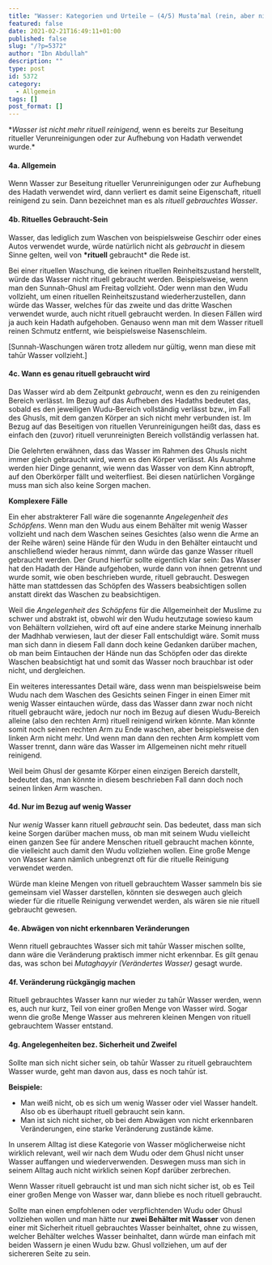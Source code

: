 ```yaml
---
title: "Wasser: Kategorien und Urteile – (4/5) Musta’mal (rein, aber nicht reinigend)"
featured: false
date: 2021-02-21T16:49:11+01:00
published: false
slug: "/?p=5372"
author: "Ibn Abdullah"
description: ""
type: post
id: 5372
category:
  - Allgemein
tags: []
post_format: []
---
```


\**Wasser *ist nicht mehr rituell reinigend*,* wenn es bereits zur Beseitung ritueller Verunreinigungen oder zur Aufhebung von Hadath verwendet wurde.\*

#### 4a. Allgemein

Wenn Wasser zur Beseitung ritueller Verunreinigungen oder zur Aufhebung des Hadath verwendet wird, dann verliert es damit seine Eigenschaft, rituell reinigend zu sein. Dann bezeichnet man es als _rituell gebrauchtes Wasser_.

#### 4b. Rituelles Gebraucht-Sein

Wasser, das lediglich zum Waschen von beispielsweise Geschirr oder eines Autos verwendet wurde, würde natürlich nicht als _gebraucht_ in diesem Sinne gelten, weil von **\*rituell** gebraucht\* die Rede ist.

Bei einer rituellen Waschung, die keinen rituellen Reinheitszustand herstellt, würde das Wasser nicht rituell gebraucht werden. Beispielsweise, wenn man den Sunnah-Ghusl am Freitag vollzieht. Oder wenn man den Wudu vollzieht, um einen rituellen Reinheitszustand wiederherzustellen, dann würde das Wasser, welches für das zweite und das dritte Waschen verwendet wurde, auch nicht rituell gebraucht werden. In diesen Fällen wird ja auch kein Hadath aufgehoben. Genauso wenn man mit dem Wasser rituell reinen Schmutz entfernt, wie beispielsweise Nasenschleim.

\[Sunnah-Waschungen wären trotz alledem nur gültig, wenn man diese mit tahūr Wasser vollzieht.\]

#### 4c. Wann es genau rituell gebraucht wird

Das Wasser wird ab dem Zeitpunkt _gebraucht_, wenn es den zu reinigenden Bereich verlässt. Im Bezug auf das Aufheben des Hadaths bedeutet das, sobald es den jeweiligen Wudu-Bereich vollständig verlässt bzw., im Fall des Ghusls, mit dem ganzen Körper an sich nicht mehr verbunden ist. Im Bezug auf das Beseitigen von rituellen Verunreinigungen heißt das, dass es einfach den (zuvor) rituell verunreinigten Bereich vollständig verlassen hat.

Die Gelehrten erwähnen, dass das Wasser im Rahmen des Ghusls nicht immer gleich gebraucht wird, wenn es den Körper verlässt. Als Ausnahme werden hier Dinge genannt, wie wenn das Wasser von dem Kinn abtropft, auf den Oberkörper fällt und weiterfliest. Bei diesen natürlichen Vorgänge muss man sich also keine Sorgen machen.

**Komplexere Fälle**

Ein eher abstrakterer Fall wäre die sogenannte _Angelegenheit des Schöpfens_. Wenn man den Wudu aus einem Behälter mit wenig Wasser vollzieht und nach dem Waschen seines Gesichtes (also wenn die Arme an der Reihe wären) seine Hände für den Wudu in den Behälter eintaucht und anschließend wieder heraus nimmt, dann würde das ganze Wasser rituell gebraucht werden. Der Grund hierfür sollte eigentlich klar sein: Das Wasser hat den Hadath der Hände aufgehoben, wurde dann von ihnen getrennt und wurde somit, wie oben beschrieben wurde, rituell gebraucht. Deswegen hätte man stattdessen das Schöpfen des Wassers beabsichtigen sollen anstatt direkt das Waschen zu beabsichtigen.

Weil die _Angelegenheit des Schöpfens_ für die Allgemeinheit der Muslime zu schwer und abstrakt ist, obwohl wir den Wudu heutzutage sowieso kaum von Behältern vollziehen, wird oft auf eine andere starke Meinung innerhalb der Madhhab verwiesen, laut der dieser Fall entschuldigt wäre. Somit muss man sich dann in diesem Fall dann doch keine Gedanken darüber machen, ob man beim Eintauchen der Hände nun das Schöpfen oder das direkte Waschen beabsichtigt hat und somit das Wasser noch brauchbar ist oder nicht, und dergleichen.

Ein weiteres interessantes Detail wäre, dass wenn man beispielsweise beim Wudu nach dem Waschen des Gesichts seinen Finger in einen Eimer mit wenig Wasser eintauchen würde, dass das Wasser dann zwar noch nicht rituell gebraucht wäre, jedoch nur noch im Bezug auf diesen Wudu-Bereich alleine (also den rechten Arm) rituell reinigend wirken könnte. Man könnte somit noch seinen rechten Arm zu Ende waschen, aber beispielsweise den linken Arm nicht mehr. Und wenn man dann den rechten Arm komplett vom Wasser trennt, dann wäre das Wasser im Allgemeinen nicht mehr rituell reinigend.

Weil beim Ghusl der gesamte Körper einen einzigen Bereich darstellt, bedeutet das, man könnte in diesem beschrieben Fall dann doch noch seinen linken Arm waschen.

#### 4d. Nur im Bezug auf wenig Wasser

Nur _wenig_ Wasser kann rituell _gebraucht_ sein. Das bedeutet, dass man sich keine Sorgen darüber machen muss, ob man mit seinem Wudu vielleicht einen ganzen See für andere Menschen rituell gebraucht machen könnte, die vielleicht auch damit den Wudu vollziehen wollen. Eine große Menge von Wasser kann nämlich unbegrenzt oft für die rituelle Reinigung verwendet werden.

Würde man kleine Mengen von rituell gebrauchtem Wasser sammeln bis sie gemeinsam viel Wasser darstellen, könnten sie deswegen auch gleich wieder für die rituelle Reinigung verwendet werden, als wären sie nie rituell gebraucht gewesen.

#### 4e. Abwägen von nicht erkennbaren Veränderungen

Wenn rituell gebrauchtes Wasser sich mit tahūr Wasser mischen sollte, dann wäre die Veränderung praktisch immer nicht erkennbar. Es gilt genau das, was schon bei _Mutaghayyir (Verändertes Wasser)_ gesagt wurde.

#### 4f. Veränderung rückgängig machen

Rituell gebrauchtes Wasser kann nur wieder zu tahūr Wasser werden, wenn es, auch nur kurz, Teil von einer großen Menge von Wasser wird. Sogar wenn die große Menge Wasser aus mehreren kleinen Mengen von rituell gebrauchtem Wasser entstand.

#### 4g. Angelegenheiten bez. Sicherheit und Zweifel

Sollte man sich nicht sicher sein, ob tahūr Wasser zu rituell gebrauchtem Wasser wurde, geht man davon aus, dass es noch tahūr ist.

**Beispiele:**

- Man weiß nicht, ob es sich um wenig Wasser oder viel Wasser handelt. Also ob es überhaupt rituell gebraucht sein kann.
- Man ist sich nicht sicher, ob bei dem Abwägen von nicht erkennbaren Veränderungen, eine starke Veränderung zustände käme.

In unserem Alltag ist diese Kategorie von Wasser möglicherweise nicht wirklich relevant, weil wir nach dem Wudu oder dem Ghusl nicht unser Wasser auffangen und wiederverwenden. Deswegen muss man sich in seinem Alltag auch nicht wirklich seinen Kopf darüber zerbrechen.

Wenn Wasser rituell gebraucht ist und man sich nicht sicher ist, ob es Teil einer großen Menge von Wasser war, dann bliebe es noch rituell gebraucht.

Sollte man einen empfohlenen oder verpflichtenden Wudu oder Ghusl vollziehen wollen und man hätte nur **zwei Behälter mit Wasser** von denen einer mit Sicherheit rituell gebrauchtes Wasser beinhaltet, ohne zu wissen, welcher Behälter welches Wasser beinhaltet, dann würde man einfach mit beiden Wassern je einen Wudu bzw. Ghusl vollziehen, um auf der sichereren Seite zu sein.
